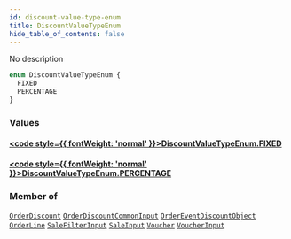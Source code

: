 ```yaml
---
id: discount-value-type-enum
title: DiscountValueTypeEnum
hide_table_of_contents: false
---
```








No description

```graphql
enum DiscountValueTypeEnum {
  FIXED
  PERCENTAGE
}
```


### Values

#### [<code style={{ fontWeight: 'normal' }}>DiscountValueTypeEnum.<b>FIXED</b></code>](#) 
> 
> 

#### [<code style={{ fontWeight: 'normal' }}>DiscountValueTypeEnum.<b>PERCENTAGE</b></code>](#) 
> 
> 



### Member of

[`OrderDiscount`](../../../developer/api-reference/objects/order-discount)  <Badge class="secondary" text="object"/><Bullet />[`OrderDiscountCommonInput`](../../../developer/api-reference/inputs/order-discount-common-input)  <Badge class="secondary" text="input"/><Bullet />[`OrderEventDiscountObject`](../../../developer/api-reference/objects/order-event-discount-object)  <Badge class="secondary" text="object"/><Bullet />[`OrderLine`](../../../developer/api-reference/objects/order-line)  <Badge class="secondary" text="object"/><Bullet />[`SaleFilterInput`](../../../developer/api-reference/inputs/sale-filter-input)  <Badge class="secondary" text="input"/><Bullet />[`SaleInput`](../../../developer/api-reference/inputs/sale-input)  <Badge class="secondary" text="input"/><Bullet />[`Voucher`](../../../developer/api-reference/objects/voucher)  <Badge class="secondary" text="object"/><Bullet />[`VoucherInput`](../../../developer/api-reference/inputs/voucher-input)  <Badge class="secondary" text="input"/>



